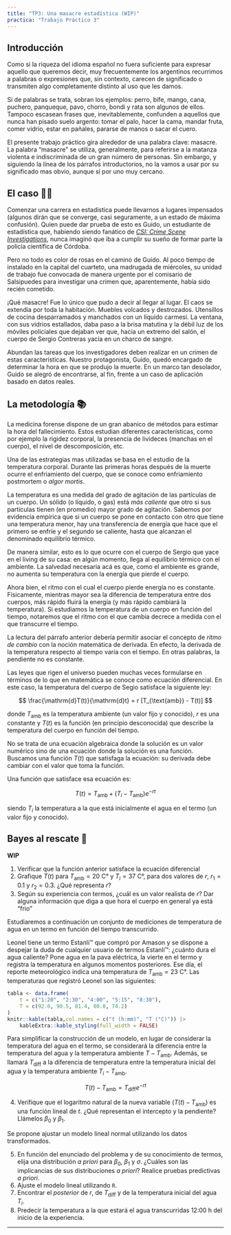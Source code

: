 ```yaml
---
title: "TP3: Una masacre estadística (WIP)"
practica: "Trabajo Práctico 3"
---
```


## Introducción

Como si la riqueza del idioma español no fuera suficiente para expresar aquello que 
queremos decir, muy frecuentemente los argentinos recurrimos a palabras o expresiones que,
sin contexto, carecen de significado o transmiten algo completamente distinto al uso que 
les damos.

Si de palabras se trata, sobran los ejemplos: perro, bife, mango, cana, puchero, 
panqueque, pavo, chorro, bondi y rata son algunos de ellos. Tampoco escasean frases que, 
inevitablemente, confunden a aquellos que nunca han pisado suelo argento: tomar el palo,
hacer la cama, mandar fruta, comer vidrio, estar en pañales, pararse de manos o sacar el 
cuero.

El presente trabajo práctico gira alrededor de una palabra clave: masacre. 
La palabra "masacre" se utiliza, generalmente, para referirse a la matanza violenta e 
indiscriminada de un gran número de personas. Sin embargo, y siguiendo la línea de los 
párrafos introductorios, no la vamos a usar por su significado mas obvio, aunque sí por 
uno muy cercano.


## El caso 🕵️‍♀️

Comenzar una carrera en estadística puede llevarnos a lugares impensados (algunos dirán 
que se converge, casi seguramente, a un estado de máxima confusión). Quien puede dar 
prueba de esto es Guido, un estudiante de estadística que, habiendo siendo fanático de
[_CSI: Crime Scene Investigations_](https://es.wikipedia.org/wiki/CSI:_Crime_Scene_Investigation), 
nunca imaginó que iba a cumplir su sueño de formar parte la policía científica de Córdoba.

Pero no todo es color de rosas en el camino de Guido. Al poco tiempo de instalado en 
la capital del cuarteto, una madrugada de miércoles, su unidad de trabajo fue convocada
de manera urgente por el comisario de Salsipuedes para investigar una crimen que, 
aparentemente, había sido recién cometido.

¡Qué masacre! Fue lo único que pudo a decir al llegar al lugar. 
El caos se extendía por toda la habitación.
Muebles volcados y destrozados. Utensillos de cocina desparramados y manchados con un
líquido carmesí. La ventana, con sus vidrios estallados, daba paso a la brisa matutina 
y la débil luz de los móviles policiales que dejaban ver que, hacia un extremo del salón, 
el cuerpo de Sergio Contreras yacía en un charco de sangre.

Abundan las tareas que los investigadores deben realizar en un crimen de estas 
características. Nuestro protagonista, Guido, quedó encargado de determinar la hora 
en que se produjo la muerte. En un marco tan desolador, Guido se alegró de encontrarse,
al fin, frente a un caso de aplicación basado en datos reales.

## La metodología 📚

La medicina forense dispone de un gran abanico de métodos para estimar la hora del 
fallecimiento. Estos estudian diferentes características, como por ejemplo la rigidez 
corporal, la presencia de livideces (manchas en el cuerpo), el nivel de descomposición, 
etc. 

Una de las estrategias mas utilizadas se basa en el estudio de la temperatura corporal.
Durante las primeras horas después de la muerte ocurre el enfriamiento del cuerpo,
que se conoce como enfriamiento postmortem o _algor mortis_. 

<!-- Para entender como utilizar la temperatura para determinar la hora de muerte, primero 
necesitamos entender cómo varia la temperatura de un cuerpo en función del tiempo 
transcurrido. -->

La temperatura es una medida del grado de agitación de las partículas de un cuerpo. 
Un sólido (o líquido, o gas) está _más caliente_ que otro si sus partículas tienen 
(en promedio) mayor grado de agitación. Sabemos por evidencia empírica que si un cuerpo se
pone en contacto con otro que tiene una temperatura menor, hay una transferencia de 
energía que hace que el primero se enfríe y el segundo se caliente, hasta que alcanzan el 
denominado equilibrio térmico.

De manera similar, esto es lo que ocurre con el cuerpo de Sergio que yace en el living
de su casa: en algún momento, llega al equilibrio térmico con el ambiente. 
La salvedad necesaria acá es que, como el ambiente es grande, no aumenta su temperatura 
con la energía que pierde el cuerpo.

Ahora bien, el ritmo con el cual el cuerpo pierde energía no es constante. 
Físicamente, mientras mayor sea la diferencia de temperatura entre dos cuerpos, más rápido
fluirá la energía (y más rápido cambiará la temperatura). Si estudiamos la temperatura de
un cuerpo en función del tiempo, notaremos que el ritmo con el que cambia decrece a
medida con el que transcurre el tiempo.

La lectura del párrafo anterior debería permitir asociar el concepto de _ritmo de cambio_ 
con la noción matemática de derivada. En efecto, la derivada de la temperatura respecto al
tiempo varía con el tiempo. En otras palabras, la pendiente no es constante.

Las leyes que rigen el universo pueden muchas veces formularse en términos de lo que en 
matemática se conoce como ecuación diferencial. En este caso, la temperatura del cuerpo
de Segio satisface la siguiente ley:

$$
\frac{\mathrm{d}T(t)}{\mathrm{d}t} = r [T_{\text{amb}} - T(t)]
$$

donde $T_{\text{amb}}$ es la temperatura ambiente (un valor fijo y conocido), $r$ es una 
constante y $T(t)$ es la función (en principio desconocida) que describe la temperatura 
del cuerpo en función del tiempo.

No se trata de una ecuación algebraica donde la solución es un valor numérico sino de una 
ecuación donde la solución es una función. Buscamos una función $T(t)$ que satisfaga la 
ecuación: su derivada debe cambiar con el valor que toma la función.

Una función que satisface esa ecuación es:

$$
T(t) = T_{\text{amb}} + (T_i - T_{\text{amb}})e^{-rt}
$$ 

siendo $T_i$ la temperatura a la que está inicialmente el agua en el termo 
(un valor fijo y conocido).

   
## Bayes al rescate 🎲

**WIP**


1.  Verificar que la función anterior satisface la ecuación diferencial
2.  Grafique $T(t)$ para $T_{\text{amb}} = 20 \text{ C°}$ y $T_i = 37 \text{ C°}$, 
    para dos valores de $r$, $r_1=0.1$ y $r_2 = 0.3$. ¿Qué representa $r$?
3.  Según su experiencia con termos, ¿cuál es un valor realista de $r$? Dar alguna información
que diga a que hora el cuerpo en general ya está "frio"

Estudiaremos a continuación un conjunto de mediciones de temperatura de agua en un termo 
en función del tiempo transcurrido.

Leonel tiene un termo Estanli™ que compró por Amason y se dispone a despejar la duda de 
cualquier usuario de termos Estanli™: ¿cuánto dura el agua caliente? Pone agua en la pava 
eléctrica, la vierte en el termo y registra la temperatura en algunos momentos posteriores.
Ese día, el reporte meteorológico indica una temperatura de $T_{\text{amb}} = 23\text{ C°}$. 
Las temperaturas que registró Leonel son las siguientes:

```r
tabla <- data.frame(
    t = c("1:20", "2:30", "4:00", "5:15", "8:30"),
    T = c(92.0, 90.5, 81.4, 80.8, 74.2)
)
knitr::kable(tabla,col.names = c("t (h:mm)", "T (°C)")) |> 
    kableExtra::kable_styling(full_width = FALSE)
```

Para simplificar la construcción de un modelo, en lugar de considerar la temperatura del 
agua en el termo, se considerará la diferencia entre la temperatura del agua y la 
temperatura ambiente $T-T_{\text{amb}}$. Además, se llamará $T_{\text{diff}}$ a la 
diferencia de temperatura entre la temperatura inicial del agua y la temperatura ambiente 
$T_i - T_{\text{amb}}$.

$$
T(t) - T_{\text{amb}} = T_{\text{diff}} e^{-rt}
$$

4.  Verifique que el logaritmo natural de la nueva variable ($T(t) - T_{\text{amb}}$) es 
    una función lineal de $t$. ¿Qué representan el intercepto y la pendiente? Llámelos 
    $\beta_0$ y $\beta_1$.

Se propone ajustar un modelo lineal normal utilizando los datos transformados.

5.  En función del enunciado del problema y de su conocimiento de termos, elija una 
    distribución _a priori_ para $\beta_0$, $\beta_1$ y $\sigma$. ¿Cuáles son las 
    implicancias de sus distribuciones _a priori_? Realice pruebas predictivas _a priori_.
6.  Ajuste el modelo lineal utilizando `R`.
7.  Encontrar el _posterior_ de $r$, de $T_{\text{diff}}$ y de la temperatura inicial del 
    agua $T_i$.
8.  Predecir la temperatura a la que estará el agua transcurridas 12:00 h del inicio de 
    la experiencia.




<!-- Bondi, Perro, Rata, Gato, Cana Mango, Ñoqui, Botón, Chorro, Gamba, Banana, Bife, Panqueque, Pavo, Picada, Puchero, Llantas -->

<!-- Tomar el palo, Estar en pañales, Abrir el paraguas, Chupar medias, Hacer la cama, Mandar fruta, Comer vidrio, Pararse de manos, Vender humo, Sacar el cuero -->


<!-- 1.  Realice un análisis exploratorio de los datos de ajuste del modelo (_train_) y 
proponga _priors_ vagos de acuerdo a la escala de los datos. Realice simulaciones 
predictivas _a priori_. -->


---

<!-- Necesitan saber cuando falleció el muerto, tienen toda la fe depositada en el,
pero Guido no llegó a cursar estadística bayesiana, y no sabe que hacer!

Si no lo resolvemos, me van a masacrar en la revision anual

Bueno, lo ayudamos?

El caso

* Llamada a la policia hecha por una persona que dice que su perro estuvo toreando durante
las ultimas X horas, por la noche, y que al salir al patio al mirar observo que estaba
todo abierto en lo del vecino, lo cual era raro.

* Toman la temperatura corporal (poner hora).

* Esperan que llegue Z unidad, algo asi. Nuevamente toman la temperatura corporal.

* Al llegar el cuerpo a la morgue policial, otar vez toman la temperatura corporal.

Idea: Poner horas a los eventos, sirve para dar mas informacion a priori.

* Pensar en los siguientes escenarios
    * La persona es sana
    * La persona esta enferma
    * El hecho ocurre un 9 de julio
    * El hecho ocurre un 9 de enero
    * Estaba todo abierto, todo cerrado. -->